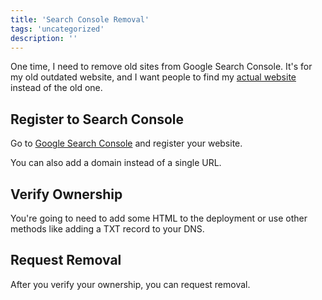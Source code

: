 ```yaml
---
title: 'Search Console Removal'
tags: 'uncategorized'
description: ''
---
```


One time, I need to remove old sites from Google Search Console. It's for my old outdated website, and I want people to find my [actual website](https://theodorusclarence.com) instead of the old one.

## Register to Search Console

Go to [Google Search Console](https://search.google.com/search-console) and register your website.

<CloudinaryImg
  mdx
  publicId='theodorusclarence/shorts/uncategorized/search-removal/register-search-console'
  alt='register-search-console'
  width={867}
  height={672}
/>

You can also add a domain instead of a single URL.

## Verify Ownership

You're going to need to add some HTML to the deployment or use other methods like adding a TXT record to your DNS.

<CloudinaryImg
  mdx
  publicId='theodorusclarence/shorts/uncategorized/search-removal/verify-search-console'
  alt='verify-search-console'
  width={738}
  height={777}
/>

## Request Removal

After you verify your ownership, you can request removal.

<CloudinaryImg
  mdx
  publicId='theodorusclarence/shorts/uncategorized/search-removal/request-remove'
  alt='request-remove'
  width={992}
  height={335}
/>
